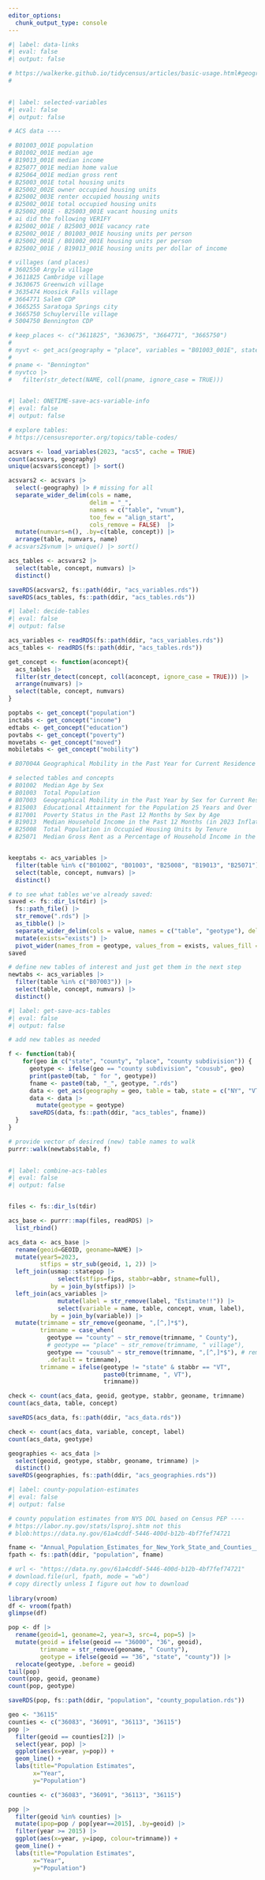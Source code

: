 ```yaml
---
editor_options:
  chunk_output_type: console
---
```



```r
#| label: data-links
#| eval: false
#| output: false

# https://walkerke.github.io/tidycensus/articles/basic-usage.html#geography-in-tidycensus
# 
 
```


```r
#| label: selected-variables
#| eval: false
#| output: false

# ACS data ----

# B01003_001E population
# B01002_001E median age
# B19013_001E median income
# B25077_001E median home value
# B25064_001E median gross rent
# B25003_001E total housing units
# B25002_002E owner occupied housing units
# B25002_003E renter occupied housing units
# B25002_001E total occupied housing units 
# B25002_001E - B25003_001E vacant housing units
# ai did the following VERIFY
# B25002_001E / B25003_001E vacancy rate
# B25002_001E / B01003_001E housing units per person
# B25002_001E / B01002_001E housing units per person
# B25002_001E / B19013_001E housing units per dollar of income

# villages (and places)
# 3602550 Argyle village
# 3611825 Cambridge village
# 3630675 Greenwich village
# 3635474 Hoosick Falls village
# 3664771 Salem CDP
# 3665255 Saratoga Springs city
# 3665750 Schuylerville village
# 5004750 Bennington CDP

# keep_places <- c("3611825", "3630675", "3664771", "3665750") 
#  
# nyvt <- get_acs(geography = "place", variables = "B01003_001E", state = c("NY", "VT"), year = 2023)
# 
# pname <- "Bennington"
# nyvtco |> 
#   filter(str_detect(NAME, coll(pname, ignore_case = TRUE)))
         
```

```r
#| label: ONETIME-save-acs-variable-info
#| eval: false
#| output: false

# explore tables:
# https://censusreporter.org/topics/table-codes/

acsvars <- load_variables(2023, "acs5", cache = TRUE)
count(acsvars, geography)
unique(acsvars$concept) |> sort()

acsvars2 <- acsvars |> 
  select(-geography) |> # missing for all
  separate_wider_delim(cols = name, 
                       delim = "_",
                       names = c("table", "vnum"),
                       too_few = "align_start",
                       cols_remove = FALSE)  |>
  mutate(numvars=n(), .by=c(table, concept)) |> 
  arrange(table, numvars, name)
# acsvars2$vnum |> unique() |> sort()

acs_tables <- acsvars2 |> 
  select(table, concept, numvars) |> 
  distinct()

saveRDS(acsvars2, fs::path(ddir, "acs_variables.rds"))
saveRDS(acs_tables, fs::path(ddir, "acs_tables.rds"))

```


```r
#| label: decide-tables
#| eval: false
#| output: false

acs_variables <- readRDS(fs::path(ddir, "acs_variables.rds"))
acs_tables <- readRDS(fs::path(ddir, "acs_tables.rds"))

get_concept <- function(aconcept){
  acs_tables |> 
  filter(str_detect(concept, coll(aconcept, ignore_case = TRUE))) |> 
  arrange(numvars) |> 
  select(table, concept, numvars)
}

poptabs <- get_concept("population")
inctabs <- get_concept("income")
edtabs <- get_concept("education")
povtabs <- get_concept("poverty")
movetabs <- get_concept("moved")
mobiletabs <- get_concept("mobility")

# B07004A Geographical Mobility in the Past Year for Current Residence in the United States

# selected tables and concepts
# B01002  Median Age by Sex
# B01003  Total Population  
# B07003  Geographical Mobility in the Past Year by Sex for Current Residence in the United States
# B15003  Educational Attainment for the Population 25 Years and Over
# B17001  Poverty Status in the Past 12 Months by Sex by Age
# B19013  Median Household Income in the Past 12 Months (in 2023 Inflation-Adjusted Dollars)
# B25008  Total Population in Occupied Housing Units by Tenure
# B25071  Median Gross Rent as a Percentage of Household Income in the Past 12 Months (Dollars)


keeptabs <- acs_variables |> 
  filter(table %in% c("B01002", "B01003", "B25008", "B19013", "B25071")) |> 
  select(table, concept, numvars) |> 
  distinct()

# to see what tables we've already saved:
saved <- fs::dir_ls(tdir) |> 
  fs::path_file() |> 
  str_remove(".rds") |>
  as_tibble() |> 
  separate_wider_delim(cols = value, names = c("table", "geotype"), delim="_") |> 
  mutate(exists="exists") |> 
  pivot_wider(names_from = geotype, values_from = exists, values_fill = "missing")
saved

# define new tables of interest and just get them in the next step
newtabs <- acs_variables |> 
  filter(table %in% c("B07003")) |> 
  select(table, concept, numvars) |> 
  distinct()

```

```r
#| label: get-save-acs-tables
#| eval: false
#| output: false

# add new tables as needed

f <- function(tab){
    for(geo in c("state", "county", "place", "county subdivision")) {
      geotype <- ifelse(geo == "county subdivision", "cousub", geo)
      print(paste0(tab, " for ", geotype))
      fname <- paste0(tab, "_", geotype, ".rds")
      data <- get_acs(geography = geo, table = tab, state = c("NY", "VT"), year = 2023)
      data <- data |> 
        mutate(geotype = geotype)
      saveRDS(data, fs::path(ddir, "acs_tables", fname))
  }
}

# provide vector of desired (new) table names to walk
purrr::walk(newtabs$table, f)
 
```


```r
#| label: combine-acs-tables
#| eval: false
#| output: false


files <- fs::dir_ls(tdir)

acs_base <- purrr::map(files, readRDS) |> 
  list_rbind()

acs_data <- acs_base |> 
  rename(geoid=GEOID, geoname=NAME) |> 
  mutate(year5=2023,
         stfips = str_sub(geoid, 1, 2)) |> 
  left_join(usmap::statepop |> 
              select(stfips=fips, stabbr=abbr, stname=full),
            by = join_by(stfips)) |> 
  left_join(acs_variables |> 
              mutate(label = str_remove(label, "Estimate!!")) |> 
              select(variable = name, table, concept, vnum, label),
            by = join_by(variable)) |> 
  mutate(trimname = str_remove(geoname, ",[^,]*$"),
         trimname = case_when(
           geotype == "county" ~ str_remove(trimname, " County"),
           # geotype == "place" ~ str_remove(trimname, " village"),
           geotype == "cousub" ~ str_remove(trimname, ",[^,]*$"), # remove county info
           .default = trimname),
         trimname = ifelse(geotype != "state" & stabbr == "VT",
                           paste0(trimname, ", VT"),
                           trimname))

check <- count(acs_data, geoid, geotype, stabbr, geoname, trimname)
count(acs_data, table, concept)

saveRDS(acs_data, fs::path(ddir, "acs_data.rds"))

check <- count(acs_data, variable, concept, label)
count(acs_data, geotype)

geographies <- acs_data |> 
  select(geoid, geotype, stabbr, geoname, trimname) |> 
  distinct()
saveRDS(geographies, fs::path(ddir, "acs_geographies.rds"))


```


```r
#| label: county-population-estimates
#| eval: false
#| output: false

# county population estimates from NYS DOL based on Census PEP ----
# https://labor.ny.gov/stats/lsproj.shtm not this
# blob:https://data.ny.gov/61a4cddf-5446-400d-b12b-4bf7fef74721

fname <- "Annual_Population_Estimates_for_New_York_State_and_Counties__Beginning_1970_20250123.csv"
fpath <- fs::path(ddir, "population", fname)

# url <- "https://data.ny.gov/61a4cddf-5446-400d-b12b-4bf7fef74721"
# download.file(url, fpath, mode = "wb")
# copy directly unless I figure out how to download
 
library(vroom)
df <- vroom(fpath)
glimpse(df)

pop <- df |> 
  rename(geoid=1, geoname=2, year=3, src=4, pop=5) |>
  mutate(geoid = ifelse(geoid == "36000", "36", geoid),
         trimname = str_remove(geoname, " County"), 
         geotype = ifelse(geoid == "36", "state", "county")) |> 
  relocate(geotype, .before = geoid)
tail(pop)  
count(pop, geoid, geoname)
count(pop, geotype)

saveRDS(pop, fs::path(ddir, "population", "county_population.rds"))

geo <- "36115"
counties <- c("36083", "36091", "36113", "36115")
pop |> 
  filter(geoid == counties[2]) |> 
  select(year, pop) |> 
  ggplot(aes(x=year, y=pop)) +
  geom_line() +
  labs(title="Population Estimates",
       x="Year",
       y="Population")

counties <- c("36083", "36091", "36113", "36115")

pop |> 
  filter(geoid %in% counties) |>
  mutate(ipop=pop / pop[year==2015], .by=geoid) |>
  filter(year >= 2015) |>
  ggplot(aes(x=year, y=ipop, colour=trimname)) +
  geom_line() +
  labs(title="Population Estimates",
       x="Year",
       y="Population")


```

